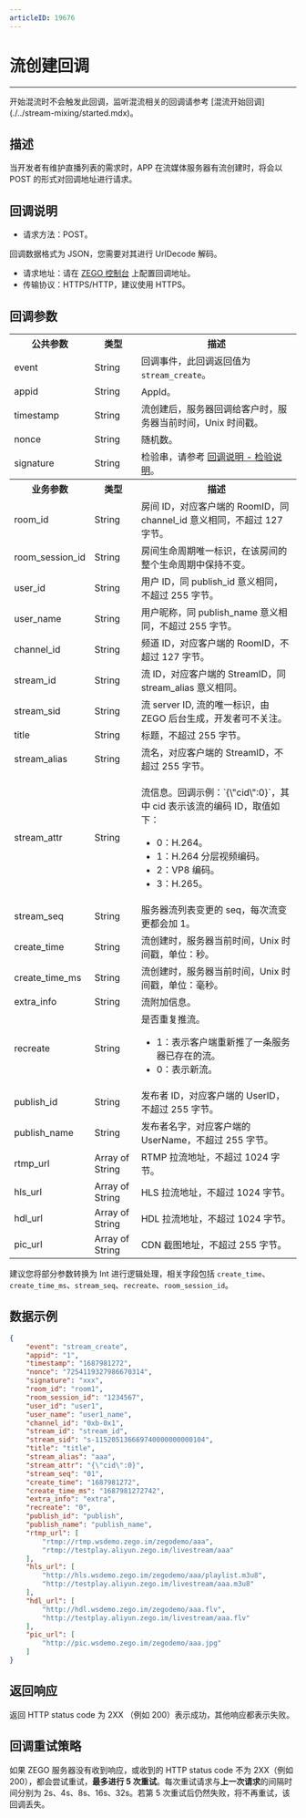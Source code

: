 ```yaml
---
articleID: 19676
---
```



# 流创建回调

---

<Warning title="注意">
开始混流时不会触发此回调，监听混流相关的回调请参考 [混流开始回调](./../stream-mixing/started.mdx)。
</Warning>

## 描述

当开发者有维护直播列表的需求时，APP 在流媒体服务器有流创建时，将会以 POST 的形式对回调地址进行请求。

## 回调说明

- 请求方法：POST。

<Note title="说明">
    回调数据格式为 JSON，您需要对其进行 UrlDecode 解码。
</Note>




- 请求地址：请在 [ZEGO 控制台](https://console.zego.im/) 上配置回调地址。
- 传输协议：HTTPS/HTTP，建议使用 HTTPS。



## 回调参数

<table>
  
<tbody><tr>
<th>公共参数</th>
<th>类型</th>
<th>描述</th>
</tr>
<tr>
<td>event</td>
<td>String</td>
<td>回调事件，此回调返回值为 <code>stream_create</code>。</td>
</tr>
<tr>
<td>appid</td>
<td>String</td>
<td>AppId。</td>
</tr>
<tr>
<td>timestamp</td>
<td>String</td>
<td>流创建后，服务器回调给客户时，服务器当前时间，Unix 时间戳。</td>
</tr>
<tr>
<td>nonce</td>
<td>String</td>
<td>随机数。</td>
</tr>
<tr>
<td>signature</td>
<td>String</td>
<td>检验串，请参考 <a target="_blank" href="!Callback/Overview">回调说明 - 检验说明</a>。</td>
</tr>
<tr>
<th>业务参数</th>
<th>类型</th>
<th>描述</th>
</tr>
<tr>
<td>room_id</td>
<td>String</td>
<td>房间 ID，对应客户端的 RoomID，同 channel_id 意义相同，不超过 127 字节。</td>
</tr>
<tr>
<td>room_session_id</td>
<td>String</td>
<td>房间生命周期唯一标识，在该房间的整个生命周期中保持不变。</td>
</tr>
<tr>
<td>user_id</td>
<td>String</td>
<td>用户 ID，同 publish_id 意义相同，不超过 255 字节。</td>
</tr>
<tr>
<td>user_name</td>
<td>String</td>
<td>用户昵称，同 publish_name 意义相同，不超过 255 字节。</td>
</tr>
<tr>
<td>channel_id</td>
<td>String</td>
<td>频道 ID，对应客户端的 RoomID，不超过 127 字节。</td>
</tr>
<tr>
<td>stream_id</td>
<td>String</td>
<td>流 ID，对应客户端的 StreamID，同 stream_alias 意义相同。</td>
</tr>
<tr>
<td>stream_sid</td>
<td>String</td>
<td>流 server ID, 流的唯一标识，由 ZEGO 后台生成，开发者可不关注。</td>
</tr>
<tr>
<td>title</td>
<td>String</td>
<td>标题，不超过 255 字节。</td>
</tr>
<tr>
<td>stream_alias</td>
<td>String</td>
<td>流名，对应客户端的 StreamID，不超过 255 字节。</td>
</tr>
<tr>
<td>stream_attr</td>
<td>String</td>
<td><p>流信息。回调示例：`{\"cid\":0}`，其中 cid 表示该流的编码 ID，取值如下：</p><ul><li>0：H.264。</li><li>1：H.264 分层视频编码。</li><li>2：VP8 编码。</li><li>3：H.265。</li></ul></td>
</tr>
<tr>
<td>stream_seq</td>
<td>String</td>
<td>服务器流列表变更的 seq，每次流变更都会加 1。</td>
</tr>
<tr>
<td>create_time</td>
<td>String</td>
<td>流创建时，服务器当前时间，Unix 时间戳，单位：秒。</td>
</tr>
<tr>
<td>create_time_ms</td>
<td>String</td>
<td>流创建时，服务器当前时间，Unix 时间戳，单位：毫秒。</td>
</tr>
<tr>
<td>extra_info</td>
<td>String</td>
<td>流附加信息。</td>
</tr>
<tr>
<td>recreate</td>
<td>String</td>
<td>是否重复推流。<ul><li>1：表示客户端重新推了一条服务器已存在的流。</li><li>0：表示新流。</li></ul></td>
</tr>
<tr>
<td>publish_id</td>
<td>String</td>
<td>发布者 ID，对应客户端的 UserID，不超过 255 字节。</td>
</tr>
<tr>
<td>publish_name</td>
<td>String</td>
<td>发布者名字，对应客户端的 UserName，不超过 255 字节。</td>
</tr>
<tr>
<td>rtmp_url</td>
<td>Array of String</td>
<td>RTMP 拉流地址，不超过 1024 字节。</td>
</tr>
<tr>
<td>hls_url</td>
<td>Array of String</td>
<td>HLS 拉流地址，不超过 1024 字节。</td>
</tr>
<tr>
<td>hdl_url</td>
<td>Array of String</td>
<td>HDL 拉流地址，不超过 1024 字节。</td>
</tr>
<tr>
<td>pic_url</td>
<td>Array of String</td>
<td>CDN 截图地址，不超过 255 字节。</td>
</tr>
</tbody></table>

<Note title="说明">


建议您将部分参数转换为 Int 进行逻辑处理，相关字段包括 `create_time`、`create_time_ms`、`stream_seq`、`recreate`、`room_session_id`。

</Note>




## 数据示例

```json
{
    "event": "stream_create",
    "appid": "1",
    "timestamp": "1687981272",
    "nonce": "7254119327986670314",
    "signature": "xxx",
    "room_id": "room1",
    "room_session_id": "1234567",
    "user_id": "user1",
    "user_name": "user1_name",
    "channel_id": "0xb-0x1",
    "stream_id": "stream_id",
    "stream_sid": "s-115205136669740000000000104",
    "title": "title",
    "stream_alias": "aaa",
    "stream_attr": "{\"cid\":0}",
    "stream_seq": "01",
    "create_time": "1687981272",
    "create_time_ms": "1687981272742",
    "extra_info": "extra",
    "recreate": "0",
    "publish_id": "publish",
    "publish_name": "publish_name",
    "rtmp_url": [
        "rtmp://rtmp.wsdemo.zego.im/zegodemo/aaa",
        "rtmp://testplay.aliyun.zego.im/livestream/aaa"
    ],
    "hls_url": [
        "http://hls.wsdemo.zego.im/zegodemo/aaa/playlist.m3u8",
        "http://testplay.aliyun.zego.im/livestream/aaa.m3u8"
    ],
    "hdl_url": [
        "http://hdl.wsdemo.zego.im/zegodemo/aaa.flv",
        "http://testplay.aliyun.zego.im/livestream/aaa.flv"
    ],
    "pic_url": [
        "http://pic.wsdemo.zego.im/zegodemo/aaa.jpg"
    ]
}
```

## 返回响应

返回 HTTP status code 为 2XX （例如 200）表示成功，其他响应都表示失败。


## 回调重试策略

如果 ZEGO 服务器没有收到响应，或收到的 HTTP status code 不为 2XX（例如 200），都会尝试重试，**最多进行 5 次重试**。每次重试请求与**上一次请求**的间隔时间分别为 2s、4s、8s、16s、32s。若第 5 次重试后仍然失败，将不再重试，该回调丢失。
